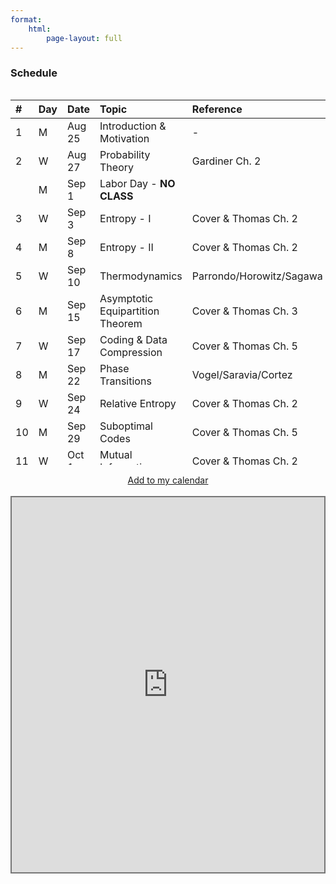 ```yaml
---
format:
    html:
        page-layout: full
---
```


::: {.grid}

::: {.g-col-6}

### Schedule
<div style="height:600px;overflow:auto;">
| # | Day | Date | Topic | Reference |
| :---- | :---- | :---- | :---- | :---- |
| 1 | M | Aug 25 | Introduction & Motivation | \- |
| 2 | W | Aug 27 | Probability Theory | Gardiner Ch. 2 |
|  | M | Sep 1 | Labor Day \- **NO CLASS** |  |
| 3 | W | Sep 3 | Entropy \- I  | Cover & Thomas Ch. 2 |
| 4 | M | Sep 8 | Entropy \- II | Cover & Thomas Ch. 2 |
| 5 | W | Sep 10 | Thermodynamics | Parrondo/Horowitz/Sagawa |
| 6 | M | Sep 15 | Asymptotic Equipartition Theorem | Cover & Thomas Ch. 3 |
| 7 | W | Sep 17 | Coding & Data Compression | Cover & Thomas Ch. 5 |
| 8 | M | Sep 22 | Phase Transitions | Vogel/Saravia/Cortez |
| 9 | W | Sep 24 | Relative Entropy | Cover & Thomas Ch. 2 |
| 10 | M | Sep 29 | Suboptimal Codes | Cover & Thomas Ch. 5 |
| 11 | W | Oct 1 | Mutual Information  | Cover & Thomas Ch. 2 |
| 12 | M | Oct 6 | Sufficient Statistics | Cover & Thomas Ch. 2 |
| 13 | W | Oct 8 | Channels & Channel Coding | Cover & Thomas Ch. 7 |
|  | M | Oct 13 | Study Break \- **NO CLASS** |  |
| 14 | W | Oct 15 | Midterm \- **NO CLASS** (Take-home, 10:00am Oct 15 to 10:00am Oct 16\) |  |
| 15 | M | Oct 20 | Horse racing & Natural selection | Cover & Thomas Ch. 6 Rivoire/Leibler |
| 16 | W | Oct 22 | Differential Entropy | Cover & Thomas Ch. 8, 9 |
| 17 | M | Oct 27 | Biological Signal Transduction | Bialek |
| 18 | W | Oct 29 | Rate-Distortion Theory | Cover & Thomas Ch. 10 |
| 19 | M | Nov 3 | MaxEnt | Cover & Thomas Ch. 12 |
| 20 | W | Nov 5 | Stochastic Processes | Cover & Thomas Ch. 4 |
| 21 | M | Nov 10 | Random Graph Models | Fronczak |
| 22 | W | Nov 12 | Advanced topics TBD |  |
| 23 | M | Nov 17 | Advanced topics TBD |  |
| 24 | W | Nov 19 | Advanced topics TBD |  |
| 25 | M | Nov 24 | Advanced topics TBD |  |
|  | W | Nov 26 | Thanksgiving Break \- **NO CLASS** |  |
| 26 | M | Dec 1 | Final Presentations Pt 1 |  |
| 27 | W | Dec 3 | Final Presentations Pt 2 |  |
| 28 | M | Dec 8 | Presentations Overflow |  |
| \- | M | Dec 15 | Final Exam (4-6pm) |  |
</div>

:::

::: {.g-col-6}
<div style="display: flex; justify-content: center; align-items: center; height: 50px;">
[Add to my calendar](https://calendar.google.com/calendar/u/1?cid=Y181Yzg5ZDgxOTliYjFjZTljYjk2NWQ0M2UxYzU3NzE4NmJkNzNmYzY1ZmQzZmNhMDgxOGM5ODA2N2RiNjYzMzExQGdyb3VwLmNhbGVuZGFyLmdvb2dsZS5jb20){.btn .btn-outline-primary .btn role="button" data-toggle="tooltip" title="Make sure you're logged into your umich.edu account on google"}
</div>

<div style="display: flex; justify-content: center; align-items: center;">
<iframe src="https://calendar.google.com/calendar/embed?height=600&wkst=1&ctz=America%2FDetroit&showCalendars=0&mode=WEEK&title=CMPLXSYS%20445%20Fall%202025&src=Y181Yzg5ZDgxOTliYjFjZTljYjk2NWQ0M2UxYzU3NzE4NmJkNzNmYzY1ZmQzZmNhMDgxOGM5ODA2N2RiNjYzMzExQGdyb3VwLmNhbGVuZGFyLmdvb2dsZS5jb20&color=%23F4511E" style="border:solid 2px #777;" width="500" height="600" frameborder="0" scrolling="no"></iframe>
</div>

:::



:::